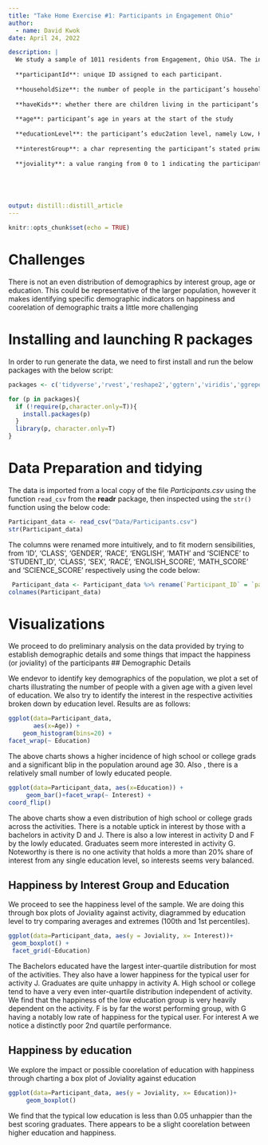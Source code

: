```yaml
---
title: "Take Home Exercise #1: Participants in Engagement Ohio"
author:
  - name: David Kwok
date: April 24, 2022

description: |
  We study a sample of 1011 residents from Engagement, Ohio USA. The information collected is as follows: 
  
  **participantId**: unique ID assigned to each participant.                 
  
  **householdSize**: the number of people in the participant’s household
  
  **haveKids**: whether there are children living in the participant’s household
  
  **age**: participant’s age in years at the start of the study
  
  **educationLevel**: the participant’s educ2ation level, namely Low, HighSchoolorCollege, Bachelors or Graduate
  
  **interestGroup**: a char representing the participant’s stated primary interest-A, B, C, D, E, F, G, H, I, J.
  
  **joviality**: a value ranging from 0 to 1 indicating the participant’s overall happiness level at the start of the study.





output: distill::distill_article
---
```


```r
knitr::opts_chunk$set(echo = TRUE)

```
#   Challenges
 
 There is not an even distribution of demographics by interest group, age or education. This could be representative of the larger population, however it makes identifying specific demographic indicators on happiness and coorelation of demographic traits a little more challenging
 
 
#    Installing and launching R packages
In order to run generate the data, we need to first install and run the below packages with the below script:

```r
packages <- c('tidyverse','rvest','reshape2','ggtern','viridis','ggrepel','CGPfunctions','ggpubr')

for (p in packages){
  if (!require(p,character.only=T)){
    install.packages(p)
  }
  library(p, character.only=T)
}
```


#   Data Preparation and tidying
The data is imported from a local copy of the file *Participants.csv* using the function `read_csv` from the **readr** package, then inspected using the `str()` function using the below code:

```r
Participant_data <- read_csv("Data/Participants.csv")
str(Participant_data)
```

The columns were renamed more intuitively, and to fit modern sensibilities, from ‘ID’, ‘CLASS’, ‘GENDER’, ‘RACE’, ‘ENGLISH’, ‘MATH’ and ‘SCIENCE’ to ‘STUDENT_ID’, ‘CLASS’, ‘SEX’, ‘RACE’, ‘ENGLISH_SCORE’, ‘MATH_SCORE’ and ‘SCIENCE_SCORE’ respectively using the code below:
 
```r
 Participant_data <- Participant_data %>% rename(`Participant_ID` = `participantId`,`Household_Size` = `householdSize`, `Kids` = `haveKids`,`Age`=`age`,`Education` =`educationLevel` , `Interest`= `interestGroup`, `Joviality`=`joviality`)
colnames(Participant_data)
```

#   Visualizations

We proceed to do preliminary analysis on the data provided by trying to establish demographic details and some things that impact the happiness (or joviality) of the participants
##    Demographic Details

We endevor to identify key demographics of the population, we plot a set of charts illustrating the number of people with a given age with a given level of education. We also try to identify the interest in the respective activities broken down by education level. Results are as follows:

```r
ggplot(data=Participant_data, 
       aes(x=Age)) +
    geom_histogram(bins=20) +
facet_wrap(~ Education)

```
The above charts shows a higher incidence of high school or college grads and a significant blip in the population around age 30. Also , there is a relatively small number of lowly educated people.

```r
ggplot(data=Participant_data, aes(x=Education)) + 
     geom_bar()+facet_wrap(~ Interest) +
coord_flip()
```
The above charts show a even distribution of high school or college grads across the activities. There is a notable uptick in interest by those with a bachelors in activity D and J. There is also a low interest in activity D and F by the lowly educated. Graduates seem more interested in activity G. 
Noteworthy is there is no one activity that holds a more than 20% share of interest from any single education level, so interests seems very balanced.

##    Happiness by Interest Group and Education
We proceed to see the happiness level of the sample. We are doing this through box plots of Joviality against activity, diagrammed by education level to try comparing averages and extremes (100th and 1st percentiles).

```r
ggplot(data=Participant_data, aes(y = Joviality, x= Interest))+ 
 geom_boxplot() +
 facet_grid(~Education)
```
The Bachelors educated have the largest inter-quartile distribution for most of the activities. They also have a lower happiness for the typical user for activity J.
Graduates are quite unhappy in activity A.
High school or college tend to have a very even inter-quartile distribution independent of activity.
We find that the happiness of the low education group is very heavily dependent on the activity. F is by far the worst performing group, with G having a notably low rate of happiness for the typical user. For interest A we notice a distinctly poor 2nd quartile performance.

##    Happiness by education

We explore the impact or possible coorelation of education with happiness through charting a box plot of Joviality against education

```r
ggplot(data=Participant_data, aes(y = Joviality, x= Education))+
     geom_boxplot()
```
We find that the typical low education is less than 0.05 unhappier than the best scoring graduates. There appears to be a slight coorelation between higher education and happiness.
